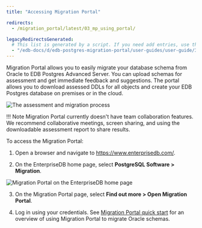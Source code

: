 ```yaml
---
title: "Accessing Migration Portal"

redirects:
  - /migration_portal/latest/03_mp_using_portal/

legacyRedirectsGenerated:
  # This list is generated by a script. If you need add entries, use the `legacyRedirects` key.
  - "/edb-docs/d/edb-postgres-migration-portal/user-guides/user-guide/3.0.1/mp_using_portal.html"
---
```


<div id="mp_using_portal" class="registered_link"></div>

Migration Portal allows you to easily migrate your database schema from Oracle to EDB Postgres Advanced Server. You can upload schemas for assessment and get immediate feedback and suggestions. The portal allows you to download assessed DDLs for all objects and create your EDB Postgres database on premises or in the cloud.

![The assessment and migration process](../images/mp_using_portal.png)

!!! Note
    Migration Portal currently doesn't have team collaboration features. We recommend collaborative meetings, screen sharing, and using the downloadable assessment report to share results.

To access the Migration Portal:

1.  Open a browser and navigate to <https://www.enterprisedb.com/>.

2.  On the EnterpriseDB home page, select **PostgreSQL Software > Migration**.

![Migration Portal on the EnterpriseDB home page](../images/mp_enterprisedb_website.png)

3. On the Migration Portal page, select **Find out more > Open Migration Portal**.

4.  Log in using your credentials. See [Migration Portal quick start](03_mp_quick_start) for an overview of using Migration Portal to migrate Oracle schemas.


